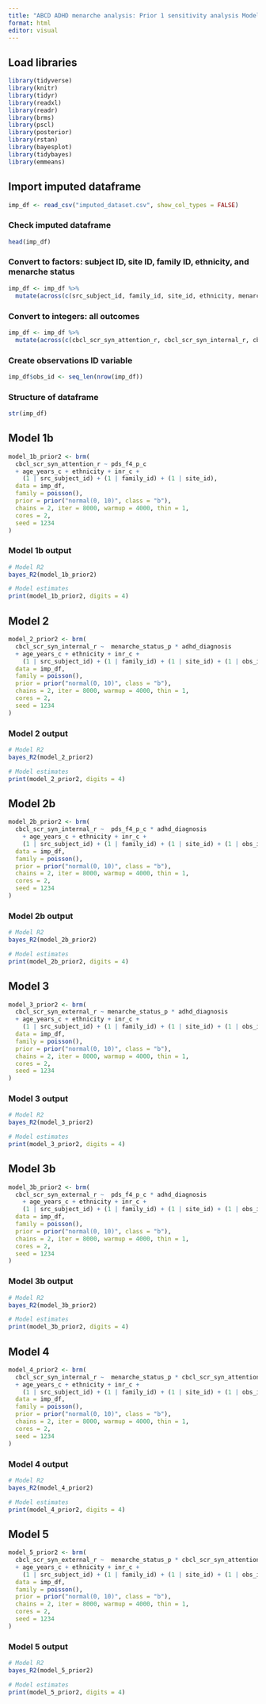 ```yaml
---
title: "ABCD ADHD menarche analysis: Prior 1 sensitivity analysis Models 1 - 5 cross-sectional"
format: html
editor: visual
---
```


## Load libraries

```r
library(tidyverse)
library(knitr)
library(tidyr)
library(readxl)
library(readr)
library(brms)
library(pscl)
library(posterior)
library(rstan)
library(bayesplot)
library(tidybayes)
library(emmeans)
```

## Import imputed dataframe

```r
imp_df <- read_csv("imputed_dataset.csv", show_col_types = FALSE)
```

### Check imputed dataframe

```r
head(imp_df)
```

### Convert to factors: subject ID, site ID, family ID, ethnicity, and menarche status

```r
imp_df <- imp_df %>%
  mutate(across(c(src_subject_id, family_id, site_id, ethnicity, menarche_status_p, adhd_diagnosis), as.factor))
```

### Convert to integers: all outcomes

```r
imp_df <- imp_df %>%
  mutate(across(c(cbcl_scr_syn_attention_r, cbcl_scr_syn_internal_r, cbcl_scr_syn_external_r), as.integer))
```

### Create observations ID variable

```r
imp_df$obs_id <- seq_len(nrow(imp_df))
```

### Structure of dataframe

```r
str(imp_df)
```

## Model 1b

```r
model_1b_prior2 <- brm(
  cbcl_scr_syn_attention_r ~ pds_f4_p_c
  + age_years_c + ethnicity + inr_c +
    (1 | src_subject_id) + (1 | family_id) + (1 | site_id),
  data = imp_df,  
  family = poisson(),  
  prior = prior("normal(0, 10)", class = "b"),
  chains = 2, iter = 8000, warmup = 4000, thin = 1,
  cores = 2, 
  seed = 1234
)
```

### Model 1b output

```r
# Model R2
bayes_R2(model_1b_prior2)

# Model estimates
print(model_1b_prior2, digits = 4)
```

## Model 2

```r
model_2_prior2 <- brm(
  cbcl_scr_syn_internal_r ~  menarche_status_p * adhd_diagnosis
  + age_years_c + ethnicity + inr_c +
    (1 | src_subject_id) + (1 | family_id) + (1 | site_id) + (1 | obs_id),
  data = imp_df,  
  family = poisson(),  
  prior = prior("normal(0, 10)", class = "b"),
  chains = 2, iter = 8000, warmup = 4000, thin = 1,
  cores = 2, 
  seed = 1234
)
```

### Model 2 output

```r
# Model R2
bayes_R2(model_2_prior2)

# Model estimates
print(model_2_prior2, digits = 4)
```

## Model 2b

```r
model_2b_prior2 <- brm(
  cbcl_scr_syn_internal_r ~  pds_f4_p_c * adhd_diagnosis 
    + age_years_c + ethnicity + inr_c + 
    (1 | src_subject_id) + (1 | family_id) + (1 | site_id) + (1 | obs_id), 
  data = imp_df,
  family = poisson(),
  prior = prior("normal(0, 10)", class = "b"),
  chains = 2, iter = 8000, warmup = 4000, thin = 1,
  cores = 2,
  seed = 1234
)
```

### Model 2b output

```r
# Model R2
bayes_R2(model_2b_prior2)

# Model estimates
print(model_2b_prior2, digits = 4)
```

## Model 3

```r
model_3_prior2 <- brm(
  cbcl_scr_syn_external_r ~ menarche_status_p * adhd_diagnosis 
  + age_years_c + ethnicity + inr_c +
    (1 | src_subject_id) + (1 | family_id) + (1 | site_id) + (1 | obs_id),
  data = imp_df,  
  family = poisson(),  
  prior = prior("normal(0, 10)", class = "b"),
  chains = 2, iter = 8000, warmup = 4000, thin = 1,
  cores = 2, 
  seed = 1234
)
```

### Model 3 output

```r
# Model R2
bayes_R2(model_3_prior2)

# Model estimates
print(model_3_prior2, digits = 4)
```

## Model 3b

```r
model_3b_prior2 <- brm(
  cbcl_scr_syn_external_r ~  pds_f4_p_c * adhd_diagnosis 
    + age_years_c + ethnicity + inr_c + 
    (1 | src_subject_id) + (1 | family_id) + (1 | site_id) + (1 | obs_id), 
  data = imp_df,
  family = poisson(), 
  prior = prior("normal(0, 10)", class = "b"),
  chains = 2, iter = 8000, warmup = 4000, thin = 1,
  cores = 2,
  seed = 1234
)
```

### Model 3b output

```r
# Model R2
bayes_R2(model_3b_prior2)

# Model estimates
print(model_3b_prior2, digits = 4)
```

## Model 4

```r
model_4_prior2 <- brm(
  cbcl_scr_syn_internal_r ~  menarche_status_p * cbcl_scr_syn_attention_r_c
  + age_years_c + ethnicity + inr_c +
    (1 | src_subject_id) + (1 | family_id) + (1 | site_id) + (1 | obs_id),
  data = imp_df,  
  family = poisson(),  
  prior = prior("normal(0, 10)", class = "b"),
  chains = 2, iter = 8000, warmup = 4000, thin = 1,
  cores = 2, 
  seed = 1234
)
```

### Model 4 output

```r
# Model R2
bayes_R2(model_4_prior2)

# Model estimates
print(model_4_prior2, digits = 4)
```

## Model 5

```r
model_5_prior2 <- brm(
  cbcl_scr_syn_external_r ~  menarche_status_p * cbcl_scr_syn_attention_r_c
  + age_years_c + ethnicity + inr_c +
    (1 | src_subject_id) + (1 | family_id) + (1 | site_id) + (1 | obs_id),
  data = imp_df,  
  family = poisson(),  
  prior = prior("normal(0, 10)", class = "b"),
  chains = 2, iter = 8000, warmup = 4000, thin = 1,
  cores = 2, 
  seed = 1234
)
```

### Model 5 output

```r
# Model R2
bayes_R2(model_5_prior2)

# Model estimates
print(model_5_prior2, digits = 4)
```
